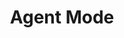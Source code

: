 ---
title: "Agent Mode"
description: "Learn about Bezi's Agent Mode, what's possible with it, and how it differs from Ask Mode."
---